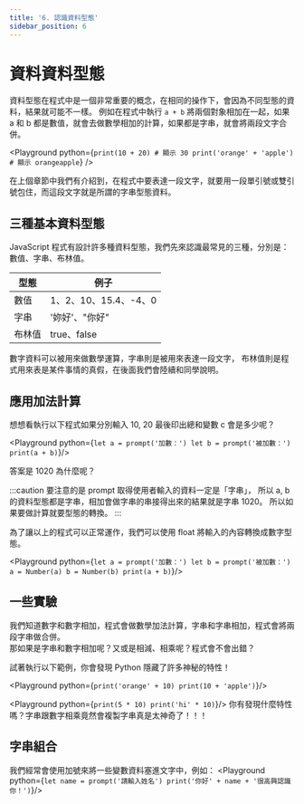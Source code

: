 ```yaml
---
title: '6. 認識資料型態'
sidebar_position: 6
---
```


# 資料資料型態
資料型態在程式中是一個非常重要的概念，在相同的操作下，會因為不同型態的資料，結果就可能不一樣。
例如在程式中執行 `a + b` 將兩個對象相加在一起，如果 a 和 b 都是數值，就會去做數學相加的計算，如果都是字串，就會將兩段文字合併。

<Playground python={`
print(10 + 20) # 顯示 30
print('orange' + 'apple') # 顯示 orangeapple
`} />

在上個章節中我們有介紹到，在程式中要表達一段文字，就要用一段單引號或雙引號包住，而這段文字就是所謂的字串型態資料。

## 三種基本資料型態
JavaScript 程式有設計許多種資料型態，我們先來認識最常見的三種，分別是：數值、字串、布林值。

|型態    |例子|
|-|-|
|數值   |1、2、10、15.4、-4、0|
|字串   |'妳好'、"你好"|
|布林值  |true、false|

數字資料可以被用來做數學運算，字串則是被用來表達一段文字，
布林值則是程式用來表是某件事情的真假，在後面我們會陸續和同學說明。


## 應用加法計算
想想看執行以下程式如果分別輸入 10, 20 最後印出總和變數 c 會是多少呢？

<Playground python={`
let a = prompt('加數：')
let b = prompt('被加數：')
print(a + b)
`}/>

答案是 1020 為什麼呢？

:::caution
要注意的是 prompt 取得使用者輸入的資料一定是「字串」，
所以 a, b 的資料型態都是字串，相加會做字串的串接得出來的結果就是字串 1020。
所以如果要做計算就要型態的轉換。
:::

為了讓以上的程式可以正常運作，我們可以使用 float 將輸入的內容轉換成數字型態。

<Playground python={`
let a = prompt('加數：')
let b = prompt('被加數：')
a = Number(a)
b = Number(b)
print(a + b)
`}/>

## 一些實驗
我們知道數字和數字相加，程式會做數學加法計算，字串和字串相加，程式會將兩段字串做合併。<br/>
那如果是字串和數字相加呢？又或是相減、相乘呢？程式會不會出錯？

試著執行以下範例，你會發現 Python 隱藏了許多神秘的特性！

<Playground python={`
print('orange' + 10)
print(10 + 'apple')
`}/>

<Playground python={`
print(5 * 10)
print('hi' * 10)
`}/>
你有發現什麼特性嗎？字串跟數字相乘竟然會複製字串真是太神奇了！！！

## 字串組合
我們經常會使用加號來將一些變數資料塞進文字中，例如：
<Playground python={`
let name = prompt('請輸入姓名')
print('你好' + name + '很高興認識你！')
`}/>
